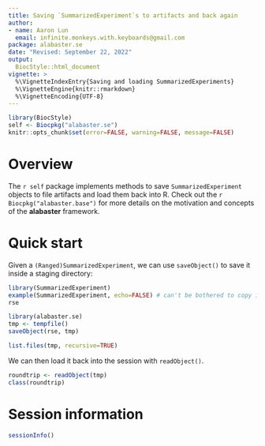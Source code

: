 ```yaml
---
title: Saving `SummarizedExperiment`s to artifacts and back again
author:
- name: Aaron Lun
  email: infinite.monkeys.with.keyboards@gmail.com
package: alabaster.se
date: "Revised: September 22, 2022"
output:
  BiocStyle::html_document
vignette: >
  %\VignetteIndexEntry{Saving and loading SummarizedExperiments}
  %\VignetteEngine{knitr::rmarkdown}
  %\VignetteEncoding{UTF-8}
---
```


```r
library(BiocStyle)
self <- Biocpkg("alabaster.se")
knitr::opts_chunk$set(error=FALSE, warning=FALSE, message=FALSE)
```

# Overview 

The `r self` package implements methods to save `SummarizedExperiment` objects to file artifacts and load them back into R.
Check out the `r Biocpkg("alabaster.base")` for more details on the motivation and concepts of the **alabaster** framework.

# Quick start

Given a `(Ranged)SummarizedExperiment`, we can use `saveObject()` to save it inside a staging directory:

```r
library(SummarizedExperiment)
example(SummarizedExperiment, echo=FALSE) # can't be bothered to copy it here.
rse

library(alabaster.se)
tmp <- tempfile()
saveObject(rse, tmp)

list.files(tmp, recursive=TRUE)
```

We can then load it back into the session with `readObject()`.

```r
roundtrip <- readObject(tmp)
class(roundtrip)
```

# Session information {-}

```r
sessionInfo()
```

